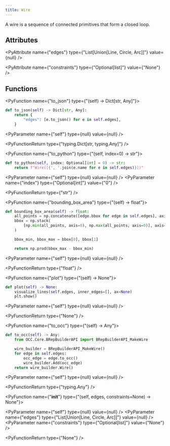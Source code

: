 ```yaml
---
title: Wire
---
```


A wire is a sequence of connected primitives that form a closed loop.

## Attributes

<PyAttribute name={"edges"} type={"List[Union[Line, Circle, Arc]]"} value={null} />

<PyAttribute name={"constraints"} type={"Optional[list]"} value={"None"} />

## Functions

<PyFunction name={"to_json"} type={"(self) -> Dict[str, Any]"}>

<PySourceCode >

```python
def to_json(self) -> Dict[str, Any]:
    return {
        "edges": [e.to_json() for e in self.edges],
    }
```

</PySourceCode>

<div >

<PyParameter name={"self"} type={null} value={null} />

</div>

<PyFunctionReturn type={"typing.Dict[str, typing.Any]"} />

</PyFunction>

<PyFunction name={"to_python"} type={"(self, index=0) -> str"}>

<PySourceCode >

```python
def to_python(self, index: Optional[int] = 0) -> str:
    return f"Wire([{', '.join(e.name for e in self.edges)}])"
```

</PySourceCode>

<div >

<PyParameter name={"self"} type={null} value={null} />
<PyParameter name={"index"} type={"Optional[int]"} value={"0"} />

</div>

<PyFunctionReturn type={"str"} />

</PyFunction>

<PyFunction name={"bounding_box_area"} type={"(self) -> float"}>

<PySourceCode >

```python
def bounding_box_area(self) -> float:
    all_points = np.concatenate([edge.bbox for edge in self.edges], axis=0)
    bbox = np.stack(
        [np.min(all_points, axis=0), np.max(all_points, axis=0)], axis=0
    )

    bbox_min, bbox_max = bbox[0], bbox[1]

    return np.prod(bbox_max - bbox_min)
```

</PySourceCode>

<div >

<PyParameter name={"self"} type={null} value={null} />

</div>

<PyFunctionReturn type={"float"} />

</PyFunction>

<PyFunction name={"plot"} type={"(self) -> None"}>

<PySourceCode >

```python
def plot(self) -> None:
    visualize_lines(self.edges, inner_edges=[], ax=None)
    plt.show()
```

</PySourceCode>

<div >

<PyParameter name={"self"} type={null} value={null} />

</div>

<PyFunctionReturn type={"None"} />

</PyFunction>

<PyFunction name={"to_occ"} type={"(self) -> Any"}>

<PySourceCode >

```python
def to_occ(self) -> Any:
    from OCC.Core.BRepBuilderAPI import BRepBuilderAPI_MakeWire

    wire_builder = BRepBuilderAPI_MakeWire()
    for edge in self.edges:
        occ_edge = edge.to_occ()
        wire_builder.Add(occ_edge)
    return wire_builder.Wire()
```

</PySourceCode>

<div >

<PyParameter name={"self"} type={null} value={null} />

</div>

<PyFunctionReturn type={"typing.Any"} />

</PyFunction>

<PyFunction name={"__init__"} type={"(self, edges, constraints=None) -> None"}>

<div >

<PyParameter name={"self"} type={null} value={null} />
<PyParameter name={"edges"} type={"List[Union[Line, Circle, Arc]]"} value={null} />
<PyParameter name={"constraints"} type={"Optional[list]"} value={"None"} />

</div>

<PyFunctionReturn type={"None"} />

</PyFunction>